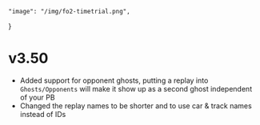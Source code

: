     "image": "/img/fo2-timetrial.png",
}

# v3.50

- Added support for opponent ghosts, putting a replay into `Ghosts/Opponents` will make it show up as a second ghost independent of your PB
- Changed the replay names to be shorter and to use car & track names instead of IDs